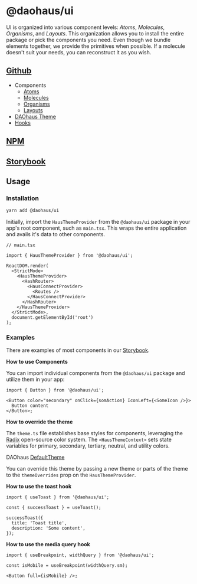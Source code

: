 # @daohaus/ui

UI is organized into various component levels: _Atoms_, _Molecules_, _Organisms_, and _Layouts_. This organization allows you to install the entire package or pick the components you need. Even though we bundle elements together, we provide the primitives when possible. If a molecule doesn't suit your needs, you can reconstruct it as you wish.

## [Github](https://github.com/HausDAO/monorepo/tree/develop/libs/ui)

- Components
  - [Atoms](https://github.com/HausDAO/monorepo/tree/develop/libs/ui/src/components/atoms)
  - [Molecules](https://github.com/HausDAO/monorepo/tree/develop/libs/ui/src/components/molecules)
  - [Organisms](https://github.com/HausDAO/monorepo/tree/develop/libs/ui/src/components/organisms)
  - [Layouts](https://github.com/HausDAO/monorepo/tree/develop/libs/ui/src/components/layouts)
- [DAOhaus Theme](https://github.com/HausDAO/monorepo/tree/develop/libs/ui/src/theme)
- [Hooks](https://github.com/HausDAO/monorepo/tree/develop/libs/ui/src/hooks)

## [NPM](https://www.npmjs.com/package/@daohaus/ui)

## [Storybook](https://storybook.daohaus.fun/)

## Usage

### Installation

```bash
yarn add @daohaus/ui
```

Initially, import the `HausThemeProvider` from the `@daohaus/ui` package in your app's root component, such as `main.tsx`. This wraps the entire application and avails it's data to other components.

```tsx
// main.tsx

import { HausThemeProvider } from '@daohaus/ui';

ReactDOM.render(
  <StrictMode>
    <HausThemeProvider>
      <HashRouter>
        <HausConnectProvider>
          <Routes />
        </HausConnectProvider>
      </HashRouter>
    </HausThemeProvider>
  </StrictMode>,
  document.getElementById('root')
);
```

### Examples

There are examples of most components in our [Storybook](https://storybook.daohaus.fun/).

**How to use Components**

You can import individual components from the `@daohaus/ui` package and utilize them in your app:

```tsx
import { Button } from '@daohaus/ui';

<Button color="secondary" onClick={somAction} IconLeft={<SomeIcon />}>
  Button content
</Button>;
```

**How to override the theme**

The `theme.ts` file establishes base styles for components, leveraging the [Radix](https://www.radix-ui.com/colors) open-source color system. The `<HausThemeContext>` sets state variables for primary, secondary, tertiary, neutral, and utility colors.

DAOhaus [DefaultTheme](https://github.com/HausDAO/monorepo/blob/develop/libs/ui/src/theme/theme.ts#L54)

You can override this theme by passing a new theme or parts of the theme to the `themeOverrides` prop on the `HausThemeProvider`.

**How to use the toast hook**

```tsx
import { useToast } from '@daohaus/ui';

const { successToast } = useToast();

successToast({
  title: 'Toast title',
  description: 'Some content',
});
```

**How to use the media query hook**

```tsx
import { useBreakpoint, widthQuery } from '@daohaus/ui';

const isMobile = useBreakpoint(widthQuery.sm);

<Button full={isMobile} />;
```
